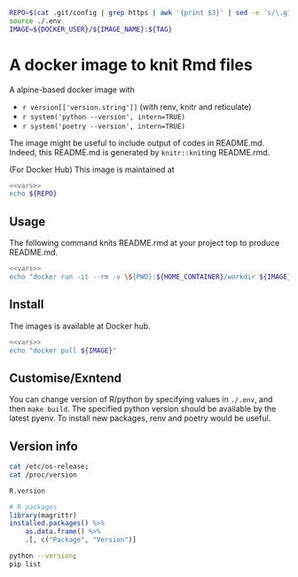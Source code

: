 ```sh
REPO=$(cat .git/config | grep https | awk '{print $3}' | sed -e 's/\.git//g')
source ./.env
IMAGE=${DOCKER_USER}/${IMAGE_NAME}:${TAG}
```

# A docker image to knit Rmd files

A alpine-based docker image with

- `r version[['version.string']]` (with renv, knitr and reticulate)
- `r system('python --version', intern=TRUE)`
- `r system('poetry --version', intern=TRUE)`

The image might be useful to include output of codes in README.md. Indeed, this README.md is generated by `knitr::knit`ing README.rmd.

(For Docker Hub) This image is maintained at
```sh
<<vars>>
echo ${REPO}
```

## Usage

The following command knits README.rmd at your project top to produce README.md.
```sh
<<vars>>
echo "docker run -it --rm -v \${PWD}:${HOME_CONTAINER}/workdir ${IMAGE} Rscript -e \"knitr::knit('README.rmd')\""
```

## Install

The images is available at Docker hub.

```sh
<<vars>>
echo "docker pull ${IMAGE}"
```

## Customise/Exntend

You can change version of R/python by specifying values in `./.env`, and then `make build`. The specified python version should be available by the latest pyenv. To install new packages, renv and poetry would be useful.

## Version info

```sh
cat /etc/os-release;
cat /proc/version
```


```r
R.version

# R packages
library(magrittr)
installed.packages() %>%
    as.data.frame() %>%
    .[, c("Package", "Version")]
```

```sh
python --version;
pip list
```